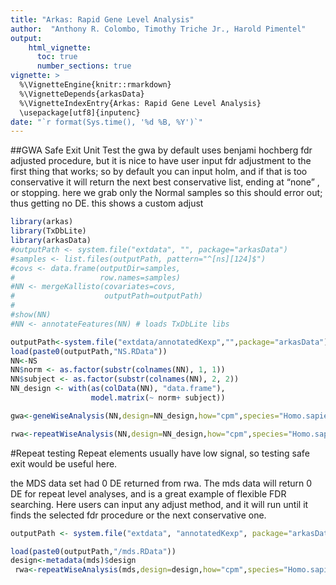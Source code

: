 ```yaml
---
title: "Arkas: Rapid Gene Level Analysis"
author:  "Anthony R. Colombo, Timothy Triche Jr., Harold Pimentel"
output: 
    html_vignette:
      toc: true 
      number_sections: true
vignette: >
  %\VignetteEngine{knitr::rmarkdown}
  %\VignetteDepends{arkasData}
  %\VignetteIndexEntry{Arkas: Rapid Gene Level Analysis}
  \usepackage[utf8]{inputenc}
date: "`r format(Sys.time(), '%d %B, %Y')`"
---
```

          


##GWA Safe Exit Unit Test
 the gwa by default uses benjami hochberg fdr adjusted procedure, but it is nice to have user input fdr adjustment to the first thing that works; so by default you can input holm, and if that is too conservative it will return the next best conservative list, ending at "none" , or stopping.  here we grab only the Normal samples so this should error out; thus getting no DE.
this shows a custom adjust

```r
library(arkas)
library(TxDbLite)
library(arkasData)
#outputPath <- system.file("extdata", "", package="arkasData")
#samples <- list.files(outputPath, pattern="^[ns][124]$")
#covs <- data.frame(outputDir=samples,
#                   row.names=samples)
#NN <- mergeKallisto(covariates=covs,
#                    outputPath=outputPath)
#
#show(NN)
#NN <- annotateFeatures(NN) # loads TxDbLite libs

outputPath<-system.file("extdata/annotatedKexp","",package="arkasData")
load(paste0(outputPath,"NS.RData"))
NN<-NS
NN$norm <- as.factor(substr(colnames(NN), 1, 1))
NN$subject <- as.factor(substr(colnames(NN), 2, 2))
NN_design <- with(as(colData(NN), "data.frame"),
                  model.matrix(~ norm+ subject))

gwa<-geneWiseAnalysis(NN,design=NN_design,how="cpm",species="Homo.sapiens",adjustBy="BY",fitOnly=FALSE)

rwa<-repeatWiseAnalysis(NN,design=NN_design,how="cpm",species="Homo.sapiens",adjustBy="holm")
```

#Repeat testing
 Repeat elements usually have low signal, so testing safe exit would be useful here.

the MDS data set had 0 DE returned from rwa.
The mds data will return 0 DE for repeat level analyses, and is a great example of flexible FDR searching.
Here users can input any adjust method, and it will run until it finds the selected fdr procedure or the next conservative one. 
```r

outputPath <- system.file("extdata", "annotatedKexp", package="arkasData")

load(paste0(outputPath,"/mds.RData"))
design<-metadata(mds)$design
 rwa<-repeatWiseAnalysis(mds,design=design,how="cpm",species="Homo.sapiens",adjustBy="holm",p=0.01)

```
